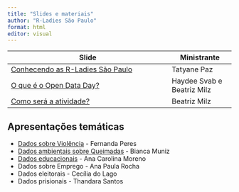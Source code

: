 ```yaml
---
title: "Slides e materiais"
author: "R-Ladies São Paulo"
format: html
editor: visual
---
```


+------------------------------------------------------------------------+----------------------------+
| Slide                                                                  | Ministrante                |
+========================================================================+============================+
| [Conhecendo as R-Ladies São Paulo](slide-rladies.qmd){target="_blank"} | Tatyane Paz                |
+------------------------------------------------------------------------+----------------------------+
| [O que é o Open Data Day?](slide-open-data-day.qmd){target="_blank"}   | Haydee Svab e Beatriz Milz |
+------------------------------------------------------------------------+----------------------------+
| [Como será a atividade?](slide-atividade.qmd){target="_blank"}         | Beatriz Milz               |
+------------------------------------------------------------------------+----------------------------+

## Apresentações temáticas

- [Dados sobre Violência](./meetup-180323.html){target="_blank"} - Fernanda Peres 
- [Dados ambientais sobre Queimadas](./bdqueimadas_opendataday.pdf){target="_blank"} - Bianca Muniz
- [Dados educacionais](https://bit.ly/rladies_odd_2023){target="_blank"}  - Ana Carolina Moreno
- Dados sobre Emprego - Ana Paula Rocha
- Dados eleitorais - Cecília do Lago
- Dados prisionais - Thandara Santos